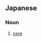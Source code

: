 ==Japanese==
{{ja-kanjitab|ろう|まく|yomi=o}}

===Noun===
{{ja-noun|ろうまく}}

# {{lb|ja|ornithology|sort=ろうまく}} [[cere]]